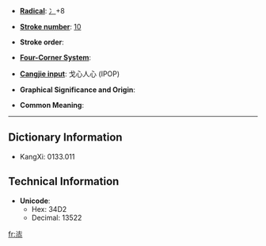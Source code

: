 * '''[[Wiktionary:Chinese radical index| Radical]]''': [[Wiktionary:Chinese radical index 冫|冫]]+8

* '''[[Wiktionary:Chinese total strokes index|Stroke number]]''': [[Wiktionary:Chinese total strokes index 10|10]]

* '''Stroke order''': 

* '''[[Wiktionary:Chinese four corner index|Four-Corner System]]''': 

* '''[[Wiktionary:Chinese Cangjie index|Cangjie input]]''': 戈心人心 (IPOP)

* '''Graphical Significance and Origin''': 

* '''Common Meaning''': 

----

== Dictionary Information ==

* KangXi: 0133.011

== Technical Information ==

* '''Unicode''':
** Hex: 34D2
** Decimal: 13522

[[fr:㓒]]
